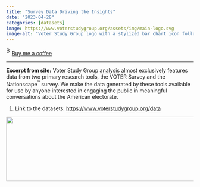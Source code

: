 ```yaml
---
title: "Survey Data Driving the Insights"
date: "2023-04-28"
categories: [datasets]
image: https://www.voterstudygroup.org/assets/img/main-logo.svg
image-alt: "Voter Study Group logo with a stylized bar chart icon followed by the text 'Voter Study Group'"
---
```


<link href="https://fonts.googleapis.com/css?family=Cookie" rel="stylesheet"><a class="bmc-button" target="_blank" href="https://www.buymeacoffee.com/JoscelinRocha">![Buy me a coffee](https://cdn.buymeacoffee.com/buttons/bmc-new-btn-logo.svg){alt="Buy me a coffee" width="15" height="21"}Buy me a coffee</a>

------------------------------------------------------------------------

**Excerpt from site:** Voter Study Group [analysis](https://www.voterstudygroup.org/publications) almost exclusively features data from two primary research tools, the VOTER Survey and the Nationscape^™^ survey. We make the data generated by these tools available for use by anyone interested in engaging the public in meaningful conversations about the American electorate.

1.  Link to the datasets: <https://www.voterstudygroup.org/data>

![](https://www.voterstudygroup.org/assets/img/main-logo.svg){width="1391" height="173"}
